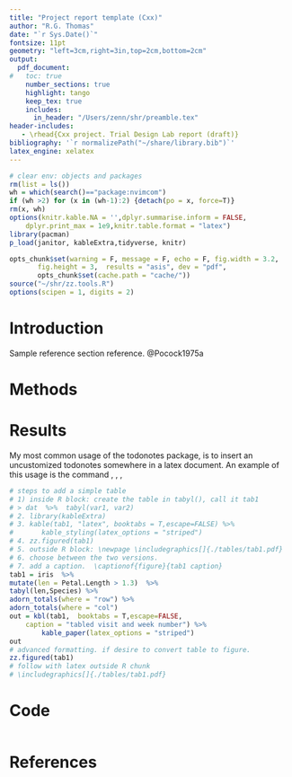 ```yaml
---
title: "Project report template (Cxx)"
author: "R.G. Thomas"
date: "`r Sys.Date()`"
fontsize: 11pt
geometry: "left=3cm,right=3in,top=2cm,bottom=2cm"
output:
  pdf_document:
#   toc: true
    number_sections: true
    highlight: tango
    keep_tex: true 
    includes:
      in_header: "/Users/zenn/shr/preamble.tex"
header-includes:
   - \rhead{Cxx project. Trial Design Lab report (draft)}
bibliography: '`r normalizePath("~/share/library.bib")`'
latex_engine: xelatex
---
```


\hspace{4in}
\fbox{
\parbox{3in}{\Large 
Notes: 
\begin{itemize}
\item mimic grazzi, gill, dimitriadis \\
\item plan: random forest analysis of cognitive data to
find enrichment criteria
\end{itemize}
}
}
\listoftodos


```r
# clear env: objects and packages
rm(list = ls())
wh = which(search()=="package:nvimcom")
if (wh >2) for (x in (wh-1):2) {detach(po = x, force=T)}
rm(x, wh)
options(knitr.kable.NA = '',dplyr.summarise.inform = FALSE, 
	dplyr.print_max = 1e9,knitr.table.format = "latex")
library(pacman)
p_load(janitor, kableExtra,tidyverse, knitr)

opts_chunk$set(warning = F, message = F, echo = F, fig.width = 3.2,
       fig.height = 3,  results = "asis", dev = "pdf",
       opts_chunk$set(cache.path = "cache/"))
source("~/shr/zz.tools.R")
options(scipen = 1, digits = 2)
```

# Introduction
\lipsum[2]
\todo[inline, color=cyan]{The original todo note withouth changed colours.\newline Here's another line.}
\begin{wrapfigure}{r}[.4\textwidth]{.4\textwidth}%
\textit{\sffamily\normalsize\textcolor{gray!50}{
Tornado plot: x-axis participants IDs y-axis study visits plot mean of cumulative
AEs stratified by pre-covid and post-covid study visits (March 12 is
the date we are using as a cut-point: through March 12 is pre-COVID,
after March 12 is post-COVID) }}% 
\end{wrapfigure}
\lipsum[2]

Sample reference section reference. @Pocock1975a

\begin{marginfigure}
\includegraphics[width=3in]{/Users/zenn/prj/images/sudoku-3d-cube.pdf} \caption{test}\label{fig:unnamed-chunk-8}
\end{marginfigure}

# Methods

# Results
My most common usage of the todonotes package, is to insert an uncustomized
todonotes somewhere in a latex document. An example of this usage is the command
\todo{Make a cake \ldots},
\lipsum[1]
\todo[color=green]{Make a pie \ldots},
\lipsum[1] 
\todo{Make a joke \ldots},
\listoftodos


```r
# steps to add a simple table 
# 1) inside R block: create the table in tabyl(), call it tab1
# > dat  %>%  tabyl(var1, var2)
# 2. library(kableExtra)
# 3. kable(tab1, "latex", booktabs = T,escape=FALSE) %>%
# 		kable_styling(latex_options = "striped")   
# 4. zz.figured(tab1)
# 5. outside R block: \newpage \includegraphics[]{./tables/tab1.pdf}
# 6. choose between the two versions. 
# 7. add a caption.  \captionof{figure}{tab1 caption}
tab1 = iris  %>%  
mutate(len = Petal.Length > 1.3)  %>%  
tabyl(len,Species) %>%  
adorn_totals(where = "row") %>%  
adorn_totals(where = "col")   
out = kbl(tab1,  booktabs = T,escape=FALSE, 
    caption = "tabled visit and week number") %>%
		kable_paper(latex_options = "striped")    
out
# advanced formatting. if desire to convert table to figure.
zz.figured(tab1)
# follow with latex outside R chunk
# \includegraphics[]{./tables/tab1.pdf}

```

\newpage 
\includegraphics[]{./tables/tab1.pdf}
\captionof{figure}{tabled visit and week number}

# Code 
```r
```

# References
